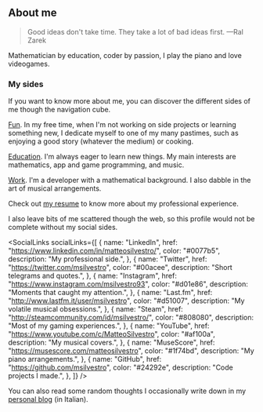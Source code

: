 
## About me

> Good ideas don't take time.
> They take a lot of bad ideas first.
> —Ral Zarek

Mathematician by education, coder by passion, I play the piano and love
videogames.

### My sides

If you want to know more about me, you can discover the different sides of
me though the navigation cube.

[Fun](/fun). In my free time, when I'm not working on side projects or learning
something new, I dedicate myself to one of my many pastimes, such as enjoying a
good story (whatever the medium) or cooking.

[Education](/education). I'm always eager to learn new things. My main interests
are mathematics, app and game programming, and music.

[Work](/work). I'm a developer with a mathematical background. I also
dabble in the art of musical arrangements.

Check out [my resume](/matteo_silvestro_resume.pdf) to know more about my professional
experience.

I also leave bits of me scattered though the web, so this profile would not be
complete without my social sides.

<SocialLinks
  socialLinks={[
    {
      name: "LinkedIn",
      href: "https://www.linkedin.com/in/matteosilvestro/",
      color: "#0077b5",
      description: "My professional side.",
    },
    {
      name: "Twitter",
      href: "https://twitter.com/msilvestro",
      color: "#00acee",
      description: "Short telegrams and quotes.",
    },
    {
      name: "Instagram",
      href: "https://www.instagram.com/msilvestro93",
      color: "#d01e86",
      description: "Moments that caught my attention.",
    },
    {
      name: "Last.fm",
      href: "http://www.lastfm.it/user/msilvestro",
      color: "#d51007",
      description: "My volatile musical obsessions.",
    },
    {
      name: "Steam",
      href: "http://steamcommunity.com/id/msilvestro/",
      color: "#808080",
      description: "Most of my gaming experiences.",
    },
    {
      name: "YouTube",
      href: "https://www.youtube.com/c/MatteoSilvestro",
      color: "#af100a",
      description: "My musical covers.",
    },
    {
      name: "MuseScore",
      href: "https://musescore.com/matteosilvestro",
      color: "#1f74bd",
      description: "My piano arrangements.",
    },
    {
      name: "GitHub",
      href: "https://github.com/msilvestro",
      color: "#24292e",
      description: "Code projects I made.",
    },
  ]}
/>

You can also read some random thoughts I occasionally write down in my
[personal blog][blog] (in Italian).

[blog]: https://msilvestro.tumblr.com

